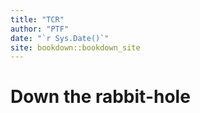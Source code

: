 ```yaml
--- 
title: "TCR"
author: "PTF"
date: "`r Sys.Date()`"
site: bookdown::bookdown_site
---
```


# Down the rabbit-hole

